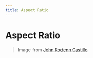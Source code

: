 ```yaml
---
title: Aspect Ratio
---
```


# Aspect Ratio

<ComponentPreview name="css-aspect-ratio" />

> Image from [John Rodenn Castillo](https://unsplash.com/photos/birds-eye-view-of-mountains-eluzJSfkNCk)
